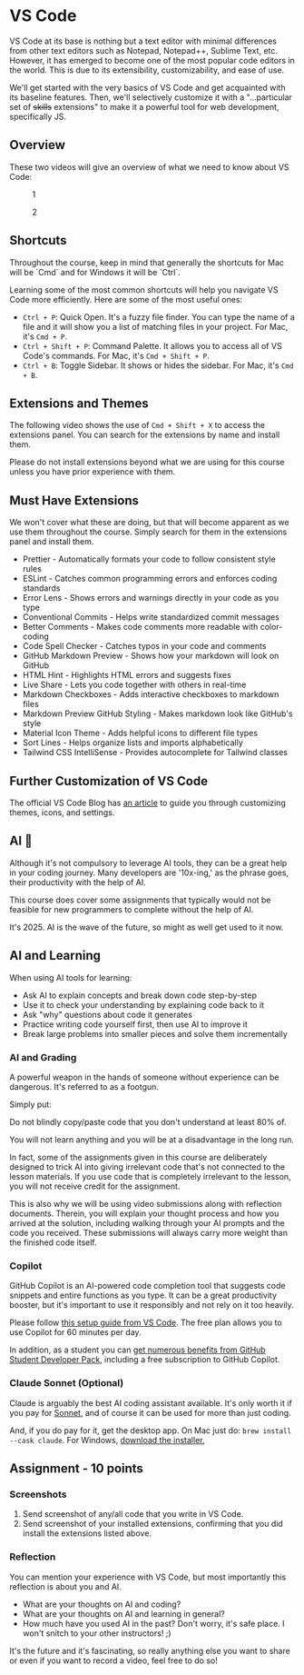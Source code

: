 
# VS Code

VS Code at its base is nothing but a text editor with minimal differences from other text editors such as Notepad, Notepad++, Sublime Text, etc. However, it has emerged to become one of the most popular code editors in the world. This is due to its extensibility, customizability, and ease of use.

We'll get started with the very basics of VS Code and get acquainted with its baseline features. Then, we'll selectively customize it with a "...particular set of ~~skills~~ extensions" to make it a powerful tool for web development, specifically JS.

## Overview

These two videos will give an overview of what we need to know about VS Code:

<div className="md:flex gap-4 [&_figcaption]:text-center">
<figure>
  <YouTubeEmbed videoid="Ji6mBVNsexY" width={550}  />
  <figcaption>1</figcaption>
</figure>

<figure>
  <YouTubeEmbed videoid="wNxrFbzqBOk" width={550} />
  <figcaption>2</figcaption>
</figure>
</div>

## Shortcuts

<Large>
  Throughout the course, keep in mind that generally the shortcuts for Mac will be `Cmd` and for
  Windows it will be `Ctrl`.
</Large>

Learning some of the most common shortcuts will help you navigate VS Code more efficiently. Here are some of the most useful ones:

- `Ctrl + P`: Quick Open. It's a fuzzy file finder. You can type the name of a file and it will show you a list of matching files in your project. For Mac, it's `Cmd + P`.
- `Ctrl + Shift + P`: Command Palette. It allows you to access all of VS Code's commands. For Mac, it's `Cmd + Shift + P`.
- `Ctrl + B`: Toggle Sidebar. It shows or hides the sidebar. For Mac, it's `Cmd + B`.

## Extensions and Themes

The following video shows the use of `Cmd + Shift + X` to access the extensions panel. You can search for the extensions by name and install them.

<Large>
  Please do not install extensions beyond what we are using for this course unless you have prior
  experience with them.
</Large>

<YouTubeEmbed videoid="BTAInRYNmGc" height={400} params="controls=0" />

## Must Have Extensions

We won't cover what these are doing, but that will become apparent as we use them throughout the course. Simply search for them in the extensions panel and install them.

- Prettier - Automatically formats your code to follow consistent style rules
- ESLint - Catches common programming errors and enforces coding standards
- Error Lens - Shows errors and warnings directly in your code as you type
- Conventional Commits - Helps write standardized commit messages
- Better Comments - Makes code comments more readable with color-coding
- Code Spell Checker - Catches typos in your code and comments
- GitHub Markdown Preview - Shows how your markdown will look on GitHub
- HTML Hint - Highlights HTML errors and suggests fixes
- Live Share - Lets you code together with others in real-time
- Markdown Checkboxes - Adds interactive checkboxes to markdown files
- Markdown Preview GitHub Styling - Makes markdown look like GitHub's style
- Material Icon Theme - Adds helpful icons to different file types
- Sort Lines - Helps organize lists and imports alphabetically
- Tailwind CSS IntelliSense - Provides autocomplete for Tailwind classes

## Further Customization of VS Code

The official VS Code Blog has [an article](https://code.visualstudio.com/blogs/2017/06/20/great-looking-editor-roundup) to guide you through customizing themes, icons, and settings.

## AI 🤖

Although it's not compulsory to leverage AI tools, they can be a great help in your coding journey. Many developers are '10x-ing,' as the phrase goes, their productivity with the help of AI.

This course does cover some assignments that typically would not be feasible for new programmers to complete without the help of AI.

It's 2025. AI is the wave of the future, so might as well get used to it now.

## AI and Learning

When using AI tools for learning:

- Ask AI to explain concepts and break down code step-by-step
- Use it to check your understanding by explaining code back to it
- Ask "why" questions about code it generates
- Practice writing code yourself first, then use AI to improve it
- Break large problems into smaller pieces and solve them incrementally

### AI and Grading

A powerful weapon in the hands of someone without experience can be dangerous. It's referred to as a footgun.

Simply put:

<Large>Do not blindly copy/paste code that you don't understand at least 80% of.</Large>

You will not learn anything and you will be at a disadvantage in the long run.

In fact, some of the assignments given in this course are deliberately designed to trick AI into giving irrelevant code that's not connected to the lesson materials. If you use code that is completely irrelevant to the lesson, you will not receive credit for the assignment.

This is also why we will be using video submissions along with reflection documents. Therein, you will explain your thought process and how you arrived at the solution, including walking through your AI prompts and the code you received. These submissions will always carry more weight than the finished code itself.

### Copilot

GitHub Copilot is an AI-powered code completion tool that suggests code snippets and entire functions as you type. It can be a great productivity booster, but it's important to use it responsibly and not rely on it too heavily.

Please follow [this setup guide from VS Code](https://code.visualstudio.com/docs/copilot/setup). The free plan allows you to use Copilot for 60 minutes per day.

In addition, as a student you can [get numerous benefits from GitHub Student Developer Pack,](https://docs.github.com/en/education/explore-the-benefits-of-teaching-and-learning-with-github-education/github-education-for-students/apply-to-github-education-as-a-student) including a free subscription to GitHub Copilot.

### Claude Sonnet (Optional)

Claude is arguably the best AI coding assistant available. It's only worth it if you pay for [Sonnet](https://www.anthropic.com/news/claude-3-5-sonnet), and of course it can be used for more than just coding.

And, if you do pay for it, get the desktop app. On Mac just do: `brew install --cask claude`. For Windows, [download the installer.](https://claude.ai/download)

## Assignment - 10 points

### Screenshots

1. Send screenshot of any/all code that you write in VS Code.
1. Send screenshot of your installed extensions, confirming that you did install <Link href='/fundamentals/vs-code#must-have-extensions'>the extensions listed above.</Link>

### Reflection

You can mention your experience with VS Code, but most importantly this reflection is about you and AI.

- What are your thoughts on AI and coding?
- What are your thoughts on AI and learning in general?
- How much have you used AI in the past? Don't worry, it's safe place. I won't snitch to your other instructors! ;)

It's the future and it's fascinating, so really anything else you want to share or even if you want to record a video, feel free to do so!
